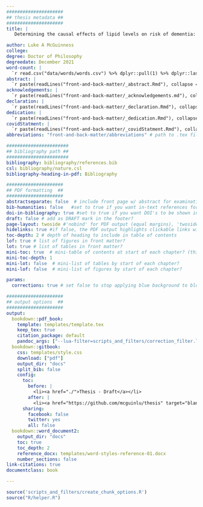 ```yaml
---
#####################
## thesis metadata ##
#####################
title: |
   Determining the causal effects of lipid levels on risk of dementia: a triangulation of new and existing evidence

author: Luke A McGuinness
college: 
degree: Doctor of Philosophy
degreedate: December 2021
word-count: |
  `r read.csv("data/words/words.csv") %>% dplyr::pull(1) %>% dplyr::last() %>% comma()`
abstract: |
  `r paste(readLines("front-and-back-matter/_abstract.Rmd"), collapse = '\n  ')`
acknowledgements: |
  `r paste(readLines("front-and-back-matter/_acknowledgements.md"), collapse = '\n  ')`
declaration: |
  `r paste(readLines("front-and-back-matter/_declaration.Rmd"), collapse = '\n  ')`
dedication: |
  `r paste(readLines("front-and-back-matter/_dedication.Rmd"), collapse = '\n  ')`
covidStatment: |
  `r paste(readLines("front-and-back-matter/_covidStatment.Rmd"), collapse = '\n  ')`
abbreviations: "front-and-back-matter/abbreviations" # path to .tex file with abbreviations

#######################
## bibliography path ##
#######################
bibliography: bibliography/references.bib
csl: bibliography/nature.csl
bibliography-heading-in-pdf: Bibliography

#####################
## PDF formatting  ##
#####################
abstractseparate: false  # include front page w/ abstract for examination schools?
bib-humanities: false   #set to true if you want in-text references formatted as author-year
doi-in-bibliography: true #set to true if you want DOI's to be shown in the bibliography
draft: false # add as DRAFT mark in the footer?
page-layout: twoside #'nobind' for PDF output (equal margins), 'twoside' for two-sided binding (mirror margins and blank pages), leave blank for one-sided binding (left margin > right margin)
hidelinks: true #if false, the PDF output highlights clickable links with a colored border - you will probably want to set this to true for PDF version you wish to physically print
toc-depth: 2 # depth of heading to include in table of contents
lof: true # list of figures in front matter?
lot: true # list of tables in front matter?
mini-toc: true  # mini-table of contents at start of each chapter? (this just prepares it; you must also add \minitoc after the chapter titles)
mini-toc-depth: 1
mini-lot: false  # mini-list of tables by start of each chapter?
mini-lof: false  # mini-list of figures by start of each chapter?

params:
  corrections: true # set false to stop applying blue background to blocks of corrections

#####################
## output options  ##
#####################
output:
  bookdown::pdf_book:
    template: templates/template.tex
    keep_tex: true
    citation_package: default 
    pandoc_args: ["--lua-filter=scripts_and_filters/correction_filter.lua", "--csl","bibliography/nature.csl"] #remove filter to stop applying blue background to inline corrections
  bookdown::gitbook:
    css: templates/style.css
    download: ["pdf"]
    output_dir: "docs"
    split_bib: false
    config:
      toc:
        before: |
          <li><a href="./">Thesis - Draft</a></li>
        after: |
          <li><a href="https://github.com/mcguinlu/thesis" target="blank">Associated repository</a></li>
      sharing:
        facebook: false
        twitter: yes
        all: false
  bookdown::word_document2:
    output_dir: "docs"
    toc: true
    toc_depth: 2
    reference_docx: templates/word-styles-reference-01.docx
    number_sections: false   
link-citations: true
documentclass: book

---
```


```r
source('scripts_and_filters/create_chunk_options.R')
source("R/helper.R")
```

<!--
Include the create_chunk_options chunk above at the top of your index.Rmd file
This will include code to create additional chunk options (e.g., for adding author references to savequotes)
If you need to create your own additional chunk options, edit the file R/create_chunk_options.R
-->
